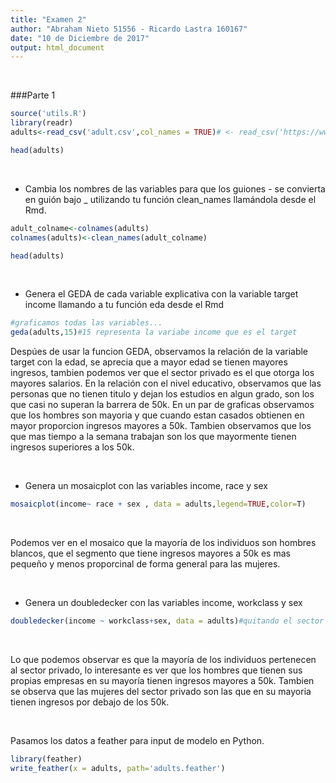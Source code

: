```yaml
---
title: "Examen 2"
author: "Abraham Nieto 51556 - Ricardo Lastra 160167"
date: "10 de Diciembre de 2017"
output: html_document
---
```


&nbsp;

###Parte 1

```r
source('utils.R')
library(readr)
adults<-read_csv('adult.csv',col_names = TRUE)# <- read_csv('https://www.dropbox.com/sh/ilk9kv509r10iks/AABL-VC0fQ-7hPGAz8xET-eWa?dl=0&preview=adult.csv',col_names = TRUE)

head(adults)
```

&nbsp;


+ Cambia los nombres de las variables para que los guiones - se convierta en guión bajo _ utilizando tu función clean_names llamándola desde el Rmd.

```r

adult_colname<-colnames(adults)
colnames(adults)<-clean_names(adult_colname)

head(adults)
```

&nbsp;

+ Genera el GEDA de cada variable explicativa con la variable target income llamando a tu función eda desde el Rmd

```r
#graficamos todas las variables...
geda(adults,15)#15 representa la variabe income que es el target
```

Despúes de usar la funcion GEDA, observamos la relación de la variable target con la edad, se aprecia que a mayor edad se tienen mayores ingresos, tambien podemos ver que el sector privado es el que otorga los mayores salarios. En la relación con el nivel educativo, observamos que las personas que no tienen titulo y dejan los estudios en algun grado, son los que casi no superan la barrera de 50k. En un par de graficas observamos que los hombres son mayoria y que cuando estan casados obtienen en mayor proporcion ingresos mayores a 50k. Tambien observamos que los que mas tiempo a la semana trabajan son los que mayormente tienen ingresos superiores a los 50k.

&nbsp;

+ Genera un mosaicplot con las variables income, race y sex

```r
mosaicplot(income~ race + sex , data = adults,legend=TRUE,color=T)
```

&nbsp;

Podemos ver en el mosaico que la mayoría de los individuos son hombres blancos, que el segmento que tiene ingresos mayores a 50k es mas pequeño y menos proporcinal de forma general para las mujeres.

&nbsp;

+ Genera un doubledecker con las variables income, workclass y sex

```r
doubledecker(income ~ workclass+sex, data = adults)#quitando el sector privado para mejor visualización
```

&nbsp;

Lo que podemos observar es que  la mayoría de los individuos pertenecen al sector privado, lo interesante es ver que los hombres que tienen sus propias empresas en su mayoría tienen ingresos mayores a 50k. Tambien se observa que las mujeres del sector privado son las que en su mayoria tienen ingresos por debajo de los 50k.

&nbsp;

Pasamos los datos a feather para input de modelo en Python.

```r
library(feather)
write_feather(x = adults, path='adults.feather')
```

